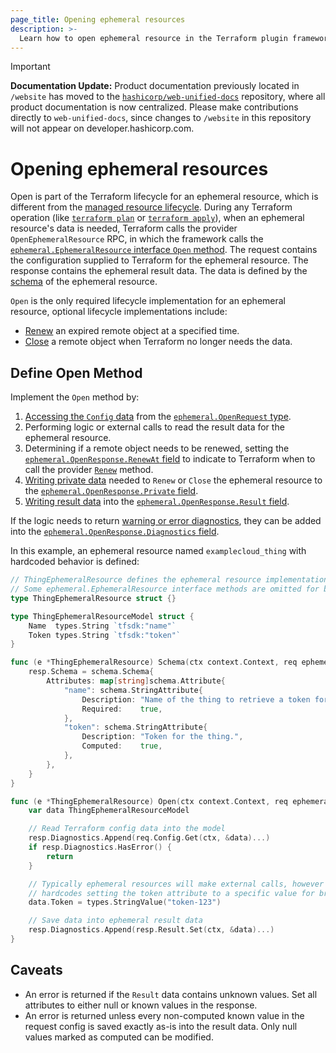 ```yaml
---
page_title: Opening ephemeral resources
description: >-
  Learn how to open ephemeral resource in the Terraform plugin framework.
---
```


> [!IMPORTANT]  
> **Documentation Update:** Product documentation previously located in `/website` has moved to the [`hashicorp/web-unified-docs`](https://github.com/hashicorp/web-unified-docs) repository, where all product documentation is now centralized. Please make contributions directly to `web-unified-docs`, since changes to `/website` in this repository will not appear on developer.hashicorp.com.

# Opening ephemeral resources

Open is part of the Terraform lifecycle for an ephemeral resource, which is different from the [managed resource lifecycle](https://github.com/hashicorp/terraform/blob/main/docs/resource-instance-change-lifecycle.md). During any Terraform operation (like [`terraform plan`](/terraform/cli/commands/plan) or [`terraform apply`](/terraform/cli/commands/apply)), when an ephemeral resource's data is needed, Terraform calls the provider `OpenEphemeralResource` RPC, in which the framework calls the [`ephemeral.EphemeralResource` interface `Open` method](https://pkg.go.dev/github.com/hashicorp/terraform-plugin-framework/ephemeral#EphemeralResource.Open). The request contains the configuration supplied to Terraform for the ephemeral resource. The response contains the ephemeral result data. The data is defined by the [schema](/terraform/plugin/framework/handling-data/schemas) of the ephemeral resource.

`Open` is the only required lifecycle implementation for an ephemeral resource, optional lifecycle implementations include:

- [Renew](/terraform/plugin/framework/ephemeral-resources/renew) an expired remote object at a specified time.
- [Close](/terraform/plugin/framework/ephemeral-resources/close) a remote object when Terraform no longer needs the data.

## Define Open Method

Implement the `Open` method by:

1. [Accessing the `Config` data](/terraform/plugin/framework/handling-data/accessing-values) from the [`ephemeral.OpenRequest` type](https://pkg.go.dev/github.com/hashicorp/terraform-plugin-framework/ephemeral#OpenRequest).
1. Performing logic or external calls to read the result data for the ephemeral resource.
1. Determining if a remote object needs to be renewed, setting the [`ephemeral.OpenResponse.RenewAt` field](https://pkg.go.dev/github.com/hashicorp/terraform-plugin-framework/ephemeral#OpenResponse.RenewAt) to indicate to Terraform when to call the provider [`Renew`](/terraform/plugin/framework/ephemeral-resources/renew) method.
1. [Writing private data](/terraform/plugin/framework/resources/private-state#saving-private-state-data) needed to `Renew` or `Close` the ephemeral resource to the [`ephemeral.OpenResponse.Private` field](https://pkg.go.dev/github.com/hashicorp/terraform-plugin-framework/ephemeral#OpenResponse.Private).
1. [Writing result data](/terraform/plugin/framework/writing-state) into the [`ephemeral.OpenResponse.Result` field](https://pkg.go.dev/github.com/hashicorp/terraform-plugin-framework/ephemeral#OpenResponse.Result).

If the logic needs to return [warning or error diagnostics](/terraform/plugin/framework/diagnostics), they can be added into the [`ephemeral.OpenResponse.Diagnostics` field](https://pkg.go.dev/github.com/hashicorp/terraform-plugin-framework/ephemeral#OpenResponse.Diagnostics).

In this example, an ephemeral resource named `examplecloud_thing` with hardcoded behavior is defined:

```go
// ThingEphemeralResource defines the ephemeral resource implementation.
// Some ephemeral.EphemeralResource interface methods are omitted for brevity.
type ThingEphemeralResource struct {}

type ThingEphemeralResourceModel struct {
	Name  types.String `tfsdk:"name"`
	Token types.String `tfsdk:"token"`
}

func (e *ThingEphemeralResource) Schema(ctx context.Context, req ephemeral.SchemaRequest, resp *ephemeral.SchemaResponse) {
	resp.Schema = schema.Schema{
		Attributes: map[string]schema.Attribute{
			"name": schema.StringAttribute{
				Description: "Name of the thing to retrieve a token for.",
				Required:    true,
			},
			"token": schema.StringAttribute{
				Description: "Token for the thing.",
				Computed:    true,
			},
		},
	}
}

func (e *ThingEphemeralResource) Open(ctx context.Context, req ephemeral.OpenRequest, resp *ephemeral.OpenResponse) {
	var data ThingEphemeralResourceModel

	// Read Terraform config data into the model
	resp.Diagnostics.Append(req.Config.Get(ctx, &data)...)
	if resp.Diagnostics.HasError() {
		return
	}

	// Typically ephemeral resources will make external calls, however this example
	// hardcodes setting the token attribute to a specific value for brevity.
	data.Token = types.StringValue("token-123")

	// Save data into ephemeral result data
	resp.Diagnostics.Append(resp.Result.Set(ctx, &data)...)
}
```

## Caveats

* An error is returned if the `Result` data contains unknown values. Set all attributes to either null or known values in the response.
* An error is returned unless every non-computed known value in the request config is saved exactly as-is into the result data. Only null values marked as computed can be modified.
